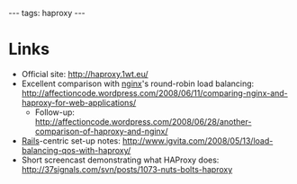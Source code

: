 ---
tags: haproxy
---
= Links =

* Official site: http://haproxy.1wt.eu/
* Excellent comparison with [[nginx]]'s round-robin load balancing: http://affectioncode.wordpress.com/2008/06/11/comparing-nginx-and-haproxy-for-web-applications/
** Follow-up: http://affectioncode.wordpress.com/2008/06/28/another-comparison-of-haproxy-and-nginx/
* [[Rails]]-centric set-up notes: http://www.igvita.com/2008/05/13/load-balancing-qos-with-haproxy/
* Short screencast demonstrating what HAProxy does: http://37signals.com/svn/posts/1073-nuts-bolts-haproxy
